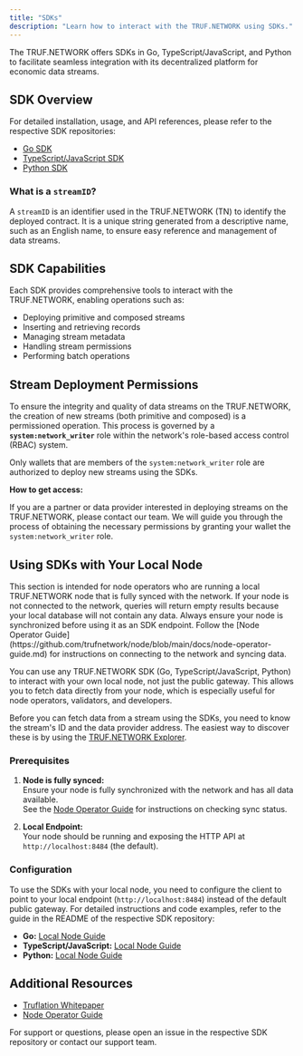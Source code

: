 ---
title: "SDKs"
description: "Learn how to interact with the TRUF.NETWORK using SDKs."
---

The TRUF.NETWORK offers SDKs in Go, TypeScript/JavaScript, and Python to facilitate seamless integration with its decentralized platform for economic data streams.

## SDK Overview

For detailed installation, usage, and API references, please refer to the respective SDK repositories:

- [Go SDK](https://github.com/trufnetwork/sdk-go)
- [TypeScript/JavaScript SDK](https://github.com/trufnetwork/sdk-js)
- [Python SDK](https://github.com/trufnetwork/sdk-py)

### What is a `streamID`?

A `streamID` is an identifier used in the TRUF.NETWORK (TN) to identify the deployed contract. It is a unique string generated from a descriptive name, such as an English name, to ensure easy reference and management of data streams.

## SDK Capabilities

Each SDK provides comprehensive tools to interact with the TRUF.NETWORK, enabling operations such as:

- Deploying primitive and composed streams
- Inserting and retrieving records
- Managing stream metadata
- Handling stream permissions
- Performing batch operations

## Stream Deployment Permissions

To ensure the integrity and quality of data streams on the TRUF.NETWORK, the creation of new streams (both primitive and composed) is a permissioned operation. This process is governed by a **`system:network_writer`** role within the network's role-based access control (RBAC) system.

Only wallets that are members of the `system:network_writer` role are authorized to deploy new streams using the SDKs.

**How to get access:**

If you are a partner or data provider interested in deploying streams on the TRUF.NETWORK, please contact our team. We will guide you through the process of obtaining the necessary permissions by granting your wallet the `system:network_writer` role.

## Using SDKs with Your Local Node

<Note>
	This section is intended for node operators who are running a local
	TRUF.NETWORK node that is fully synced with the network. If your node is not
	connected to the network, queries will return empty results because your local
	database will not contain any data. Always ensure your node is synchronized
	before using it as an SDK endpoint. Follow the [Node Operator
	Guide](https://github.com/trufnetwork/node/blob/main/docs/node-operator-guide.md)
	for instructions on connecting to the network and syncing data.
</Note>

You can use any TRUF.NETWORK SDK (Go, TypeScript/JavaScript, Python) to interact with your own local node, not just the public gateway. This allows you to fetch data directly from your node, which is especially useful for node operators, validators, and developers.

Before you can fetch data from a stream using the SDKs, you need to know the stream's ID and the data provider address. The easiest way to discover these is by using the [TRUF.NETWORK Explorer](https://truf.network/explorer/0x4710a8d8f0d845da110086812a32de6d90d7ff5c/stai0000000000000000000000000000).

### Prerequisites

1. **Node is fully synced:**  
   Ensure your node is fully synchronized with the network and has all data available.  
   See the [Node Operator Guide](https://github.com/trufnetwork/node/blob/main/docs/node-operator-guide.md#7-verify-node-synchronization) for instructions on checking sync status.

2. **Local Endpoint:**  
   Your node should be running and exposing the HTTP API at `http://localhost:8484` (the default).

### Configuration

To use the SDKs with your local node, you need to configure the client to point to your local endpoint (`http://localhost:8484`) instead of the default public gateway. For detailed instructions and code examples, refer to the guide in the README of the respective SDK repository:

- **Go:** [Local Node Guide](https://github.com/trufnetwork/sdk-go?tab=readme-ov-file#local-node-testing)
- **TypeScript/JavaScript:** [Local Node Guide](https://github.com/trufnetwork/sdk-js?tab=readme-ov-file#using-the-sdk-with-your-local-node)
- **Python:** [Local Node Guide](https://github.com/trufnetwork/sdk-py?tab=readme-ov-file#local-node-testing-and-development)

## Additional Resources

- [Truflation Whitepaper](https://whitepaper.truflation.com)
- [Node Operator Guide](./node-operator-guide)

For support or questions, please open an issue in the respective SDK repository or contact our support team.
